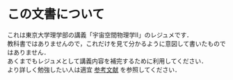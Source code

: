 # この文書について {.unnumbered}

これは東京大学理学部の講義「宇宙空間物理学II」のレジュメです．  
教科書ではありませんので，これだけを見て分かるように意図して書いたものではありません．  
あくまでもレジュメとして講義内容を補完するために利用してください．  
より詳しく勉強したい人は適宜 [参考文献](references.qmd) を参照してください．  
